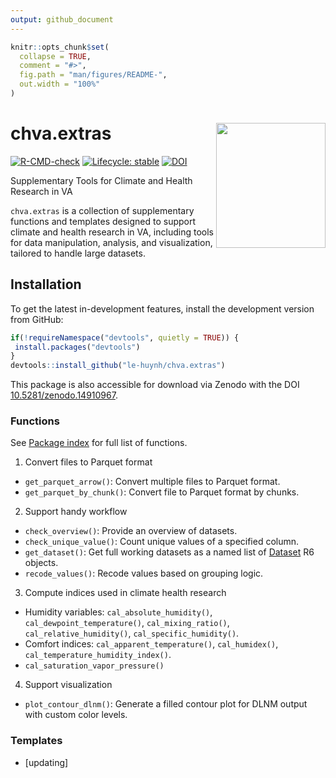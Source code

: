 ```yaml
---
output: github_document
---
```


<!-- README.md is generated from README.Rmd. Please edit that file -->


```r
knitr::opts_chunk$set(
  collapse = TRUE,
  comment = "#>",
  fig.path = "man/figures/README-",
  out.width = "100%"
)
```

# chva.extras <img src="man/figures/logo.png" width = "175" height = "200" align="right" /> 

<!-- badges: start -->
[![R-CMD-check](https://github.com/le-huynh/chva.extras/actions/workflows/R-CMD-check.yaml/badge.svg)](https://github.com/le-huynh/chva.extras/actions/workflows/R-CMD-check.yaml)
[![Lifecycle: stable](https://img.shields.io/badge/lifecycle-stable-brightgreen.svg)](https://lifecycle.r-lib.org/articles/stages.html#stable)
[![DOI](https://zenodo.org/badge/917932837.svg)](https://doi.org/10.5281/zenodo.14910966)
<!-- badges: end -->


Supplementary Tools for Climate and Health Research in VA  

`chva.extras` is a collection of supplementary functions and templates designed 
to support climate and health research in VA, including tools for data manipulation, 
analysis, and visualization, tailored to handle large datasets.  

## Installation

To get the latest in-development features, install the development version from GitHub:

``` r
if(!requireNamespace("devtools", quietly = TRUE)) {
 install.packages("devtools")
}
devtools::install_github("le-huynh/chva.extras")
```

This package is also accessible for download via Zenodo with the DOI [10.5281/zenodo.14910967](https://doi.org/10.5281/zenodo.14910966).

### Functions
See [Package index](https://le-huynh.github.io/chva.extras/reference/index.html) for full list of functions.  

1. Convert files to Parquet format  
- `get_parquet_arrow()`: Convert multiple files to Parquet format.  
- `get_parquet_by_chunk()`: Convert file to Parquet format by chunks.  

2. Support handy workflow
- `check_overview()`: Provide an overview of datasets.  
- `check_unique_value()`: Count unique values of a specified column.  
- `get_dataset()`: Get full working datasets as a named list of [Dataset](https://arrow.apache.org/docs/r/reference/Dataset.html) R6 objects.  
- `recode_values()`: Recode values based on grouping logic.  

3. Compute indices used in climate health research
- Humidity variables: 
`cal_absolute_humidity()`, 
`cal_dewpoint_temperature()`, 
`cal_mixing_ratio()`, 
`cal_relative_humidity()`, 
`cal_specific_humidity()`.  
- Comfort indices: 
`cal_apparent_temperature()`, 
`cal_humidex()`, 
`cal_temperature_humidity_index()`.  
- `cal_saturation_vapor_pressure()`  

4. Support visualization
- `plot_contour_dlnm()`: Generate a filled contour plot for DLNM output with custom color levels.  

### Templates
- [updating]


